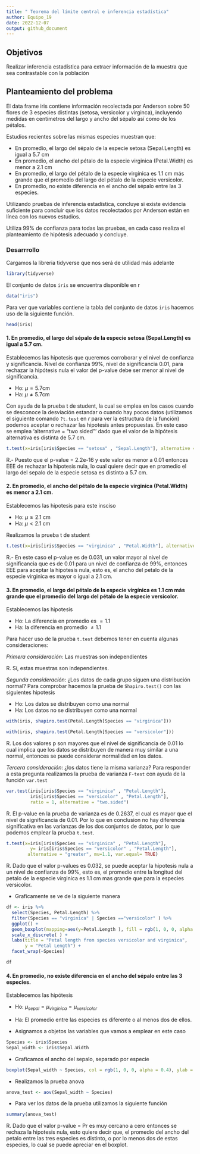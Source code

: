 ```yaml
---
title: " Teorema del límite central e inferencia estadística"
author: Equipo_19
date: 2022-12-07
output: github_document
---
```


## Objetivos

Realizar inferencia estadística para extraer información de la muestra que sea contrastable con la población

## Planteamiento del problema

El data frame iris contiene información recolectada por Anderson sobre 50 flores de 3 especies distintas (setosa, versicolor y virginca), incluyendo medidas en centímetros del largo y ancho del sépalo así como de los pétalos.

Estudios recientes sobre las mismas especies muestran que:

- En promedio, el largo del sépalo de la especie setosa (Sepal.Length) es igual a 5.7 cm
- En promedio, el ancho del pétalo de la especie virginica (Petal.Width) es menor a 2.1 cm
- En promedio, el largo del pétalo de la especie virgínica es 1.1 cm más grande que el promedio del largo del pétalo de la especie versicolor.
- En promedio, no existe diferencia en el ancho del sépalo entre las 3 especies.

Utilizando pruebas de inferencia estadística, concluye si existe 
evidencia suficiente para concluir que los datos recolectados por Anderson están 
en línea con los nuevos estudios.

Utiliza 99% de confianza para todas las pruebas, en cada caso realiza el 
planteamiento de hipótesis adecuado y concluye.

### Desarrrollo

Cargamos la libreria tidyverse que nos será de utilidad más adelante  

```r
library(tidyverse)
```

El conjunto de datos `iris` se encuentra disponible en r

```r
data("iris")
```

Para ver que variables contiene la tabla del conjunto de datos `iris` hacemos uso de la siguiente función. 

```r
head(iris)
```

  
#### 1. En promedio, el largo del sépalo de la especie setosa (Sepal.Length) es igual a 5.7 cm.
Establecemos las hipotesis que queremos corroborar y el nivel de confianza y significancia. 
Nivel de confianza 99%,  nivel de significancia 0.01, para rechazar la hipótesis nula el valor del p-value debe ser menor al nivel de significancia.
 
- Ho: $\mu = 5 .7$cm
- Ha: $\mu  \neq 5.7$cm

Con ayuda de la prueba t de student, la cual se emplea en los casos cuando se desconoce la desviación estandar o cuando hay pocos datos (utilizamos el siguiente comando `?t.test` en *r* para ver la estructura de la función) podemos aceptar o rechazar las hipotesis antes propuestas. En este caso
se emplea 'alternative = "two sided"' dado que el valor de la hipótesis
alternativa es distinta de 5.7 cm. 


```r
t.test(x=iris[iris$Species == "setosa" , "Sepal.Length"], alternative = "two.sided", mu=5.7)
```

R.-  Puesto que el p-value = 2.2e-16 y este valor es menor a 0.01 entonces EEE de rechazar la hipotesis nula, lo cual quiere decir que en promedio el largo del sepalo de la especie setosa es distinto a 5.7 cm.

#### 2. En promedio, el ancho del pétalo de la especie virginica (Petal.Width) es menor a 2.1 cm.

Establecemos las hipotesis para este insciso 

- Ho: $\mu \geq 2.1$ cm
- Ha: $\mu < 2.1$ cm


Realizamos la prueba t de student


```r
t.test(x=iris[iris$Species == "virginica" , "Petal.Width"], alternative = "less", mu=2.1)
```

R.-  En este caso el p-value es de 0.031, un valor mayor al nivel de significancia que es de 0.01 para un nivel de confianza de 99%, entonces EEE para aceptar la hipotesis nula, esto es, el ancho del petalo de la especie virginica es mayor o igual a 2.1 cm.

#### 3. En promedio, el largo del pétalo de la especie virgínica es 1.1 cm más grande que el promedio del largo del pétalo de la especie versicolor.

 Establecemos las hipotesis

 - Ho:  La diferencia en promedio es $= 1.1$
 - Ha:  la diferencia en promedio $\neq 1.1$
 
 Para hacer uso de la prueba `t.test` debemos tener en cuenta algunas consideraciones:
 
*Primera consideración*:  Las muestras son independientes 

R. Sí, estas muestras son independientes.
  
*Segunda consideración*: ¿Los datos de cada grupo siguen una distribución normal?
 Para comprobar hacemos la prueba de `Shapiro.test()` con las siguientes hipotesis
 
- Ho: Los datos se distribuyen como una normal
- Ha: Los datos no se distribuyen como una normal

```r
with(iris, shapiro.test(Petal.Length[Species == "virginica"]))
```

```r
with(iris, shapiro.test(Petal.Length[Species == "versicolor"]))
```


R. Los dos valores p son mayores que el nivel de significancia de 0.01
lo cual implica que los datos se distribuyen de manera muy similar a una normal, entonces se puede considerar normalidad en los datos.

*Tercera consideración*: ¿los datos tiene la misma varianza? Para responder a esta pregunta 
realizamos la prueba de varianza `F-test` con ayuda de la función `var.test`

```r
var.test(iris[iris$Species == "virginica" , "Petal.Length"],
         iris[iris$Species == "versicolor" , "Petal.Length"],
         ratio = 1, alternative = "two.sided")
```

R. El p-value en la prueba de varianza es de 0.2637, el cual es mayor que el 
nivel de significancia de 0.01. Por lo que en conclusion no hay diferencia significativa en las varianzas de los dos conjuntos de datos, por lo que podemos emplear la prueba `t.test`.


```R
t.test(x=iris[iris$Species == "virginica" , "Petal.Length"],
         y= iris[iris$Species == "versicolor" , "Petal.Length"],
        alternative = "greater", mu=1.1, var.equal= TRUE)
```

R. Dado que el valor p-values es 0.032, se puede aceptar la hipotesis nula a un nivel de confianza de 99%, esto es,
el promedio entre la longitud del petalo de la especie virginica es 1.1 cm mas grande que para la especies  versicolor. 

- Graficamente se ve de la siguiente manera

```R
df <- iris %>% 
  select(Species, Petal.Length) %>%   
  filter(Species == "virginica" | Species =="versicolor" ) %>% 
  ggplot() + 
  geom_boxplot(mapping=aes(y=Petal.Length ), fill = rgb(1, 0, 0, alpha = 0.4)) +
  scale_x_discrete( ) +
  labs(title = "Petal length from species versicolor and virginica",
       y = "Petal Length") +
  facet_wrap(~Species)
```

```r
df
```

#### 4. En promedio, no existe diferencia en el ancho del sépalo entre las 3 especies.
Establecemos las hipótesis

- Ho: $\mu_{sepal} = \mu_{virginica} = \mu_{versicolor}$ 
- Ha: El promedio entre las especies es diferente o al menos dos de ellos.

- Asignamos a objetos las variables que vamos a emplear en este caso

```r
Species <- iris$Species
Sepal_width <- iris$Sepal.Width
```

- Graficamos el ancho del sepalo, separado por especie

```r
boxplot(Sepal_width ~ Species, col = rgb(1, 0, 0, alpha = 0.4), ylab = "Sepal width")
```

- Realizamos la prueba anova

```r
anova_test <- aov(Sepal_width ~ Species)
```

- Para ver los datos de la prueba utilizamos la siguiente función

```r
summary(anova_test)
```

R. Dado que el valor p-value = Pr es muy cercano a cero entonces se rechaza la hipotesis nula, 
esto quiere decir que, el promedio del ancho del petalo entre las tres especies es distinto, o por lo menos dos de estas especies, lo cual se puede apreciar en el boxplot.   
